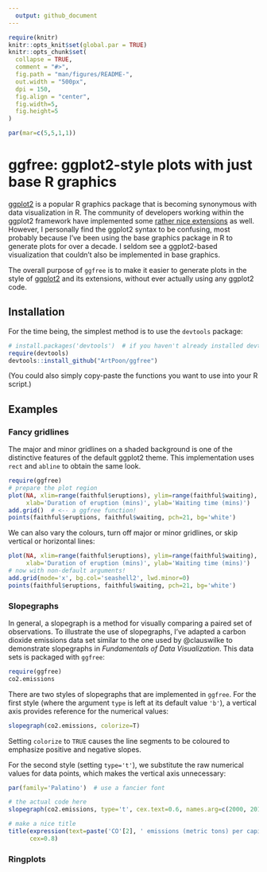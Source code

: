 ```yaml
---
  output: github_document
---
```

  
<!-- README.md is generated from README.Rmd. Please edit that file -->
  
```r
require(knitr)
knitr::opts_knit$set(global.par = TRUE)
knitr::opts_chunk$set(
  collapse = TRUE,
  comment = "#>",
  fig.path = "man/figures/README-",
  out.width = "500px",
  dpi = 150,
  fig.align = "center",
  fig.width=5,
  fig.height=5
)
```

```r
par(mar=c(5,5,1,1))
```
# ggfree: ggplot2-style plots with just base R graphics

[ggplot2](https://ggplot2.tidyverse.org/) is a popular R graphics package that is becoming synonymous with data visualization in R.
The community of developers working within the ggplot2 framework have implemented some [rather nice extensions](https://www.ggplot2-exts.org/gallery/) as well.
However, I personally find the ggplot2 syntax to be confusing, most probably because I've been using the base graphics package in R to generate plots for over a decade.
I seldom see a ggplot2-based visualization that couldn't also be implemented in base graphics.

The overall purpose of `ggfree` is to make it easier to generate plots in the style of [ggplot2](https://ggplot2.tidyverse.org/) and its extensions, without ever actually using any ggplot2 code.


## Installation

For the time being, the simplest method is to use the `devtools` package:
```R
# install.packages('devtools')  # if you haven't already installed devtools
require(devtools)
devtools::install_github("ArtPoon/ggfree")
```

(You could also simply copy-paste the functions you want to use into your R script.)



## Examples

### Fancy gridlines

The major and minor gridlines on a shaded background is one of the distinctive features of the default ggplot2 theme.
This implementation uses `rect` and `abline` to obtain the same look.
```r
require(ggfree)
# prepare the plot region
plot(NA, xlim=range(faithful$eruptions), ylim=range(faithful$waiting),
     xlab='Duration of eruption (mins)', ylab='Waiting time (mins)')
add.grid()  # <-- a ggfree function!
points(faithful$eruptions, faithful$waiting, pch=21, bg='white')
```

We can also vary the colours, turn off major or minor gridlines, or skip vertical or horizontal lines:
```r
plot(NA, xlim=range(faithful$eruptions), ylim=range(faithful$waiting),
     xlab='Duration of eruption (mins)', ylab='Waiting time (mins)')
# now with non-default arguments!
add.grid(mode='x', bg.col='seashell2', lwd.minor=0)
points(faithful$eruptions, faithful$waiting, pch=21, bg='white')
```


### Slopegraphs

In general, a slopegraph is a method for visually comparing a paired set of observations.
To illustrate the use of slopegraphs, I've adapted a carbon dioxide emissions data set similar to the one used by @clauswilke to demonstrate slopegraphs in *Fundamentals of Data Visualization*.
This data sets is packaged with `ggfree`:
```r
require(ggfree)
co2.emissions
```

There are two styles of slopegraphs that are implemented in `ggfree`.
For the first style (where the argument `type` is left at its default value `'b'`), a vertical axis provides reference for the numerical values:
```r
slopegraph(co2.emissions, colorize=T)
```
Setting `colorize` to `TRUE` causes the line segments to be coloured to emphasize positive and negative slopes.

For the second style (setting `type='t'`), we substitute the raw numerical values for data points, which makes the vertical axis unnecessary:
```r
par(family='Palatino')  # use a fancier font

# the actual code here
slopegraph(co2.emissions, type='t', cex.text=0.6, names.arg=c(2000, 2010))

# make a nice title
title(expression(text=paste('CO'[2], ' emissions (metric tons) per capita')), 
      cex=0.8)
```


### Ringplots

